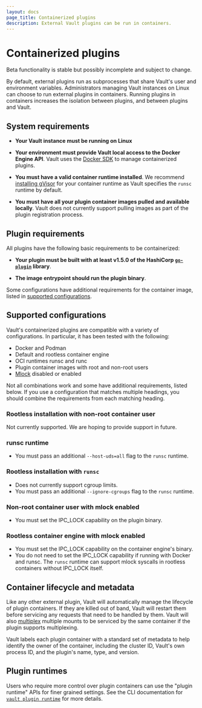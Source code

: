 ```yaml
---
layout: docs
page_title: Containerized plugins
description: External Vault plugins can be run in containers.
---
```


# Containerized plugins

<Important title="Beta feature">
  Beta functionality is stable but possibly incomplete and subject to change.
</Important>

By default, external plugins run as subprocesses that share Vault's user and
environment variables. Administrators managing Vault instances on Linux can
choose to run external plugins in containers. Running plugins in containers
increases the isolation between plugins, and between plugins and Vault.

## System requirements

- **Your Vault instance must be running on Linux**

- **Your environment must provide Vault local access to the Docker Engine API**.
  Vault uses the [Docker SDK](https://pkg.go.dev/github.com/docker/docker) to
  manage containerized plugins.

- **You must have a valid container runtime installed**. We recommend
  [installing gVisor](https://gvisor.dev/docs/user_guide/install/) for your
  container runtime as Vault specifies the `runsc` runtime by default.

- **You must have all your plugin container images pulled and available locally**.
  Vault does not currently support pulling images as part of the plugin
  registration process.

## Plugin requirements

All plugins have the following basic requirements to be containerized:

- **Your plugin must be built with at least v1.5.0 of the HashiCorp
  [`go-plugin`](https://github.com/hashicorp/go-plugin) library**.

- **The image entrypoint should run the plugin binary**.

Some configurations have additional requirements for the container image, listed
in [supported configurations](#supported-configurations).

## Supported configurations

Vault's containerized plugins are compatible with a variety of configurations.
In particular, it has been tested with the following:

- Docker and Podman
- Default and rootless container engine
- OCI runtimes runsc and runc
- Plugin container images with root and non-root users
- [Mlock](/vault/docs/configuration#disable_mlock) disabled or enabled

Not all combinations work and some have additional requirements, listed below.
If you use a configuration that matches multiple headings, you should combine
the requirements from each matching heading.

### Rootless installation with non-root container user

Not currently supported. We are hoping to provide support in future.

### runsc runtime

- You must pass an additional `--host-uds=all` flag to the `runsc` runtime.

### Rootless installation with `runsc`

- Does not currently support cgroup limits.
- You must pass an additional `--ignore-cgroups` flag to the `runsc` runtime.

### Non-root container user with mlock enabled

- You must set the IPC_LOCK capability on the plugin binary.

### Rootless container engine with mlock enabled

- You must set the IPC_LOCK capability on the container engine's binary.
- You do not need to set the IPC_LOCK capability if running with Docker and runsc.
  The `runsc` runtime can support mlock syscalls in rootless containers without
  IPC_LOCK itself.

## Container lifecycle and metadata

Like any other external plugin, Vault will automatically manage the lifecycle
of plugin containers. If they are killed out of band, Vault will restart them
before servicing any requests that need to be handled by them. Vault will also
[multiplex](/vault/docs/plugins/plugin-architecture#plugin-multiplexing) multiple
mounts to be serviced by the same container if the plugin supports multiplexing.

Vault labels each plugin container with a standard set of metadata to help
identify the owner of the container, including the cluster ID, Vault's own
process ID, and the plugin's name, type, and version.

## Plugin runtimes

Users who require more control over plugin containers can use the "plugin
runtime" APIs for finer grained settings. See the CLI documentation for
[`vault plugin runtime`](/vault/docs/commands/plugin/runtime) for more details.
